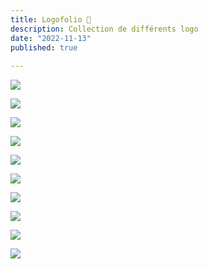 ```yaml
---
title: Logofolio 🎨
description: Collection de différents logo
date: "2022-11-13"
published: true
  
---
```


![](/logo-1.png)

![](/logo-2.png)

![](/logo-3.png)

![](/logo-4.png)

![](/logo-5.jpeg)

![](/logo-6.jpeg)

![](/logo-7.png)

![](/logo-8.png)

![](/logo-9.png)

![](/logo-10.png)
